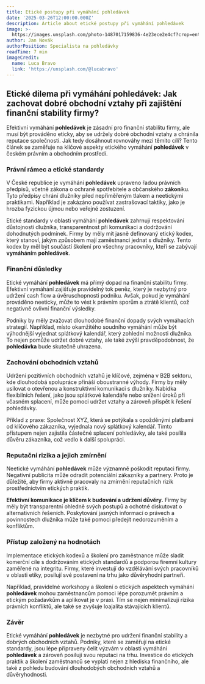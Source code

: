```yaml
---
title: Etické postupy při vymáhání pohledávek
date: '2025-03-26T12:00:00.000Z'
description: Article about etické postupy při vymáhání pohledávek
image: >-
  https://images.unsplash.com/photo-1487017159836-4e23ece2e4cf?crop=entropy&cs=tinysrgb&fit=max&fm=jpg&ixid=M3w3MjA5MjJ8MHwxfHJhbmRvbXx8fHx8fHx8fDE3NDMwMjQyNTJ8&ixlib=rb-4.0.3&q=80&w=1080
author: Jan Novák
authorPosition: Specialista na pohledávky
readTime: 7 min
imageCredit:
  name: Luca Bravo
  link: 'https://unsplash.com/@lucabravo'
---
```

## Etické dilema při vymáhání **pohledávek**: Jak zachovat dobré obchodní vztahy při zajištění finanční stability firmy?

Efektivní vymáhání **pohledávek** je zásadní pro finanční stabilitu firmy, ale musí být prováděno eticky, aby se udržely dobré obchodní vztahy a chránila reputace společnosti. Jak tedy dosáhnout rovnováhy mezi těmito cíli? Tento článek se zaměřuje na klíčové aspekty etického vymáhání **pohledávek** v českém právním a obchodním prostředí.

### Právní rámec a etické standardy

V České republice je vymáhání **pohledávek** upraveno řadou právních předpisů, včetně zákona o ochraně spotřebitele a občanského **zákon**íku. Tyto předpisy chrání dlužníky před nepřiměřeným tlakem a neetickými praktikami. Například je zakázáno používat zastrašovací taktiky, jako je hrozba fyzickou újmou nebo veřejné zostuzení.

Etické standardy v oblasti vymáhání **pohledávek** zahrnují respektování důstojnosti dlužníka, transparentnost při komunikaci a dodržování dohodnutých podmínek. Firmy by měly mít jasně definovaný etický kodex, který stanoví, jakým způsobem mají zaměstnanci jednat s dlužníky. Tento kodex by měl být součástí školení pro všechny pracovníky, kteří se zabývají **vymáhání**m **pohledávek**.

### Finanční důsledky

Etické vymáhání **pohledávek** má přímý dopad na finanční stabilitu firmy. Efektivní vymáhání zajišťuje pravidelný tok peněz, který je nezbytný pro udržení cash flow a úvěruschopnosti podniku. Avšak, pokud je vymáhání prováděno neeticky, může to vést k právním sporům a ztrátě klientů, což negativně ovlivní finanční výsledky.

Podniky by měly zvažovat dlouhodobé finanční dopady svých vymáhacích strategií. Například, místo okamžitého soudního vymáhání může být výhodnější vyjednat splátkový kalendář, který zohlední možnosti dlužníka. To nejen pomůže udržet dobré vztahy, ale také zvýší pravděpodobnost, že **pohledávka** bude skutečně uhrazena.

### Zachování obchodních vztahů

Udržení pozitivních obchodních vztahů je klíčové, zejména v B2B sektoru, kde dlouhodobá spolupráce přináší oboustranné výhody. Firmy by měly usilovat o otevřenou a konstruktivní komunikaci s dlužníky. Nabídka flexibilních řešení, jako jsou splátkové kalendáře nebo snížení úroků při včasném splacení, může pomoci udržet vztahy a zároveň přispět k řešení pohledávky.

Příklad z praxe: Společnost XYZ, která se potýkala s opožděnými platbami od klíčového zákazníka, vyjednala nový splátkový kalendář. Tímto přístupem nejen zajistila částečné splacení pohledávky, ale také posílila důvěru zákazníka, což vedlo k další spolupráci.

### Reputační rizika a jejich zmírnění

Neetické vymáhání **pohledávek** může významně poškodit reputaci firmy. Negativní publicita může odradit potenciální zákazníky a partnery. Proto je důležité, aby firmy aktivně pracovaly na zmírnění reputačních rizik prostřednictvím etických praktik.

**Efektivní komunikace je klíčem k budování a udržení důvěry.** Firmy by měly být transparentní ohledně svých postupů a ochotné diskutovat o alternativních řešeních. Poskytování jasných informací o právech a povinnostech dlužníka může také pomoci předejít nedorozuměním a konfliktům.

### Přístup založený na hodnotách

Implementace etických kodexů a školení pro zaměstnance může sladit komerční cíle s dodržováním etických standardů a podporou firemní kultury zaměřené na integritu. Firmy, které investují do vzdělávání svých pracovníků v oblasti etiky, posilují své postavení na trhu jako důvěryhodní partneři.

Například, pravidelné workshopy a školení o etických aspektech vymáhání **pohledávek** mohou zaměstnancům pomoci lépe porozumět právním a etickým požadavkům a aplikovat je v praxi. Tím se nejen minimalizují rizika právních konfliktů, ale také se zvyšuje loajalita stávajících klientů.

### Závěr

Etické vymáhání **pohledávek** je nezbytné pro udržení finanční stability a dobrých obchodních vztahů. Podniky, které se zaměřují na etické standardy, jsou lépe připraveny čelit výzvám v oblasti vymáhání **pohledávek** a zároveň posilují svou reputaci na trhu. Investice do etických praktik a školení zaměstnanců se vyplatí nejen z hlediska finančního, ale také z pohledu budování dlouhodobých obchodních vztahů a důvěryhodnosti.

